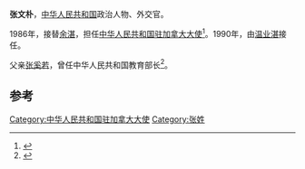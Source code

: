 '''张文朴'''，[[中华人民共和国|中华人民共和国]]政治人物、外交官。

1986年，接替[[余湛|余湛]]，担任[[中国驻加拿大大使列表|中华人民共和国驻加拿大大使]]<ref>{{cite web|author=中华人民共和国外交部|title=中国驻加拿大历任大使|url=http://www.mfa.gov.cn/chn/pds/ziliao/wjrw/2167/2173/t9270.htm|publisher=中华人民共和国外交部|accessdate=2012-03-09}}</ref>。1990年，由[[温业湛|温业湛]]接任。

父亲[[张奚若|张奚若]]，曾任中华人民共和国教育部长<ref>{{cite web|author=宋春丹|title=晚年张奚若|url=https://www.tsinghua.org.cn/info/1951/33102.htm|publisher=《中国新闻周刊》|accessdate=2021-10-07|archive-date=2021-10-08|archive-url=https://web.archive.org/web/20211008154016/https://www.tsinghua.org.cn/info/1951/33102.htm}}</ref>。

== 参考 ==
{{reflist}}
{{start box}}
{{s-dip}}
{{succession box|[[余湛|余湛]]|[[温业湛|温业湛]]|[[中国驻加拿大大使列表|中华人民共和国驻加拿大大使]]|1986年6月-1990年7月}}
{{end box}}
{{中国政治人物小作品}}

[[Category:中华人民共和国驻加拿大大使|Category:中华人民共和国驻加拿大大使]]
[[Category:张姓|Category:张姓]]